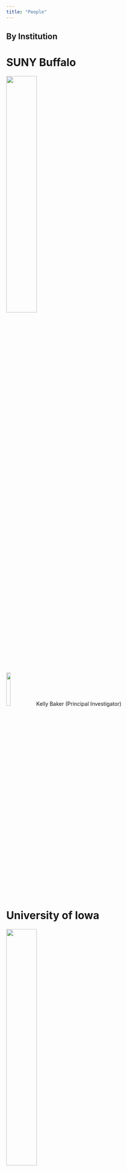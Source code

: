 ```yaml
---
title: "People"
---
```


::: {.panel-tabset}

## By Institution

# SUNY Buffalo

[![](https://myweb.uiowa.edu/dksewell/pathome/suny_buffalo.png){width=40% fig-align="left"}](https://publichealth.buffalo.edu/epidemiology-and-environmental-health)

![](https://myweb.uiowa.edu/dksewell/pathome/kelly_baker.jpg){fig-align="left" width=15%} Kelly Baker (Principal Investigator)


# University of Iowa

<!-- [![](https://myweb.uiowa.edu/dksewell/pathome/Block-IOWA-Black-TM.png)](https://uiowa.edu/) -->
<!-- [![](https://myweb.uiowa.edu/dksewell/pathome/Block IOWA BLACK.png)](https://uiowa.edu/) -->
<!-- [![](https://myweb.uiowa.edu/dksewell/pathome/Block IOWA BLACK-TM.png)](https://uiowa.edu/) -->
[![](https://myweb.uiowa.edu/dksewell/pathome/Block IOWA GOLD-CMYK.png){width=40% fig-align="left"}](https://www.public-health.uiowa.edu/biostat/)
<!-- [![](https://myweb.uiowa.edu/dksewell/pathome/Block IOWA GOLD-CMYK-TM.png)](https://uiowa.edu/) -->
<!-- [![](https://myweb.uiowa.edu/dksewell/pathome/Block IOWA GOLD-ffcd00.png)](https://uiowa.edu/) -->
<!-- [![](https://myweb.uiowa.edu/dksewell/pathome/Block IOWA GOLD-ffcd00-TM.png)](https://uiowa.edu/) -->
<!-- [![](https://myweb.uiowa.edu/dksewell/pathome/Block IOWA GOLD-ffcd00-TM.png)](https://uiowa.edu/) -->
<!-- [![](https://myweb.uiowa.edu/dksewell/pathome/Block-IOWA-GOLD-ffcd00-TM.png)](https://uiowa.edu/) -->



![](https://myweb.uiowa.edu/dksewell/pathome/sabin_gaire.png){fig-align="left" width=15%} Sabin Gaire (Graduate Research Assistant)

![](https://myweb.uiowa.edu/dksewell/pathome/fanta_gutema.jpg){fig-align="left" width=15%} Fanta Gutema (Post-doctoral Fellow)


![](https://myweb.uiowa.edu/dksewell/pathome/daniel_kakou.jpg){fig-align="left" width=15%} Daniel Kakou (Graduate Research Assistant)


<!-- ![](https://myweb.uiowa.edu/dksewell/pathome/){fig-align="left" width=15%} --> Alexis Kapanka (Laboratory Manager)



<!-- ![](https://myweb.uiowa.edu/dksewell/pathome/){fig-align="left" width=15%} --> John Kessler (Graduate Research Assistant)


![](https://myweb.uiowa.edu/dksewell/pathome/sriram_pemmaraju.jpg){fig-align="left" width=15%} Sriram Pemmaraju (Co-investigator)

![](https://myweb.uiowa.edu/dksewell/pathome/dan_sewell.jpg){fig-align="left" width=15%} Daniel Sewell (Principal Investigator)

![](https://myweb.uiowa.edu/dksewell/pathome/luis_torres.jpg){fig-align="left" width=15%} Luis Torres (Graduate Research Assistant)

![](https://myweb.uiowa.edu/dksewell/pathome/gabriele_villarini.jpg){fig-align="left" width=15%} Gabriele Villarini (Co-investigator)


# African Population and Health Research Center

[![](https://myweb.uiowa.edu/dksewell/pathome/aphrc_logo2-trimmed.jpg){width=40% fig-align="left"}](https://aphrc.org/)

![](https://myweb.uiowa.edu/dksewell/pathome/john_agira.jpg){fig-align="left" width=15%} John Agira (Laboratory Assistant)

![](https://myweb.uiowa.edu/dksewell/pathome/christine_amondi.jpg){fig-align="left" width=15%} Christine Amondi (Laboratory Assistant)

![](https://myweb.uiowa.edu/dksewell/pathome/phylis_busienei.jpg){fig-align="left" width=15%} Phylis Busienei (Study Coordinator)

![](https://myweb.uiowa.edu/dksewell/pathome/blessing_mberu.jpg){fig-align="left" width=15%} Blessing Mberu (Co-investigator)

![](https://myweb.uiowa.edu/dksewell/pathome/bonphace_okoth.jpg){fig-align="left" width=15%} Bonphace Okoth (Laboratory Assistant)

![](https://myweb.uiowa.edu/dksewell/pathome/sheillah_simiyu.jpg){fig-align="left" width=15%} Sheillah Simiyu (Co-investigator)

![](https://myweb.uiowa.edu/dksewell/pathome/innocent_tumwebaze.jpg){fig-align="left" width=15%} Innocent Tumwebaze (Project Manager)

![](https://myweb.uiowa.edu/dksewell/pathome/abdhalah_ziraba.jpg){fig-align="left" width=15%} Abdhalah Ziraba (Co-investigator)


# Maseno University

[![](https://myweb.uiowa.edu/dksewell/pathome/maseno.png){fig-align="left" width=40%}](https://www.maseno.ac.ke/)


![](https://myweb.uiowa.edu/dksewell/pathome/jairus_abuom.jpg){fig-align="left width=15%} Jairus Abuom (Laboratory Assistant)

![](https://myweb.uiowa.edu/dksewell/pathome/collins_ouma.png){fig-align="left" width=15%} Collins Ouma (Co-investigator)

![](https://myweb.uiowa.edu/dksewell/pathome/marsha_sharon.jpg){fig-align="left" width=15%} Marsha Sharon (Laboratory Assistant)


# Affiliates

![](https://myweb.uiowa.edu/dksewell/pathome/abisola_osinuga.jpg){fig-align="left" width=15%} Abisola Osinuga (Co-investigator, University of North Carolina)



## By domain

# Microbiology and Epidemiology

![](https://myweb.uiowa.edu/dksewell/pathome/micro_epi_icon-from_public_domain.jpg){fig-align="left" width=40%}

![](https://myweb.uiowa.edu/dksewell/pathome/jairus_abuom.jpg){fig-align="left width=15%} Jairus Abuom (Laboratory Assistant)


![](https://myweb.uiowa.edu/dksewell/pathome/john_agira.jpg){fig-align="left" width=15%} John Agira (Laboratory Assistant)

![](https://myweb.uiowa.edu/dksewell/pathome/christine_amondi.jpg){fig-align="left" width=15%} Christine Amondi (Laboratory Assistant)

![](https://myweb.uiowa.edu/dksewell/pathome/kelly_baker.jpg){fig-align="left" width=15%} Kelly Baker (Principal Investigator)

![](https://myweb.uiowa.edu/dksewell/pathome/fanta_gutema.jpg){fig-align="left" width=15%} Fanta Gutema (Post-doctoral Fellow)

<!--![](https://myweb.uiowa.edu/dksewell/pathome/){fig-align="left" width=15%}--> Alexis Kapanka (Laboratory Manager)

![](https://myweb.uiowa.edu/dksewell/pathome/bonphace_okoth.jpg){fig-align="left" width=15%} Bonphace Okoth (Laboratory Assistant)

![](https://myweb.uiowa.edu/dksewell/pathome/collins_ouma.jpg){fig-align="left" width=15%} Collins Ouma (Co-investigator)

![](https://myweb.uiowa.edu/dksewell/pathome/marsha_sharon.jpg){fig-align="left" width=15%} Marsha Sharon (Laboratory Assistant)


![](https://myweb.uiowa.edu/dksewell/pathome/abdhalah_ziraba.jpg){fig-align="left" width=15%} Abdhalah Ziraba (Co-investigator)


# Statistics and Computer Science

![](https://myweb.uiowa.edu/dksewell/pathome/stat_cs_icon-from_stable_diffusion.jpg){fig-align="left" width=40%}

![](https://myweb.uiowa.edu/dksewell/pathome/sabin_gaire.png){fig-align="left" width=15%} Sabin Gaire (Graduate Research Assistant)

![](https://myweb.uiowa.edu/dksewell/pathome/daniel_kakou.jpg){fig-align="left" width=15%} Daniel Kakou (Graduate Research Assistant)



<!-- ![](https://myweb.uiowa.edu/dksewell/pathome/){fig-align="left" width=15%} --> John Kessler (Graduate Research Assistant)



![](https://myweb.uiowa.edu/dksewell/pathome/sriram_pemmaraju.jpg){fig-align="left" width=15%} Sriram Pemmaraju (Co-investigator)

![](https://myweb.uiowa.edu/dksewell/pathome/dan_sewell.jpg){fig-align="left" width=15%} Daniel Sewell (Principal Investigator)


# Community and Behavioral Science

![](https://myweb.uiowa.edu/dksewell/pathome/comm_beh_icon-from_public_domain.jpg){fig-align="left" width=40%}

![](https://myweb.uiowa.edu/dksewell/pathome/phylis_busienei.jpg){fig-align="left" width=15%} Phylis Busienei (Study Coordinator)

![](https://myweb.uiowa.edu/dksewell/pathome/abisola_osinuga.jpg){fig-align="left" width=15%} Abisola Osinuga (Co-investigator)


![](https://myweb.uiowa.edu/dksewell/pathome/sheillah_simiyu.jpg){fig-align="left" width=15%} Sheillah Simiyu (Co-investigator)

![](https://myweb.uiowa.edu/dksewell/pathome/innocent_tumwebaze.jpg){fig-align="left" width=15%} Innocent Tumwebaze (Project Manager)



# Demography and Urban Policy

![](https://myweb.uiowa.edu/dksewell/pathome/kibera.jpg){fig-align="left" width=40%}

![](https://myweb.uiowa.edu/dksewell/pathome/blessing_mberu.jpg){fig-align="left" width=15%} Blessing Mberu (Co-investigator)


# Climate Science

![](https://myweb.uiowa.edu/dksewell/pathome/climate_science_icon-from_public_domain.jpg){fig-align="left" width=40%}

![](https://myweb.uiowa.edu/dksewell/pathome/luis_torres.jpg){fig-align="left" width=15%} Luis Torres (Graduate Research Assistant)

![](https://myweb.uiowa.edu/dksewell/pathome/gabriele_villarini.jpg){fig-align="left" width=15%} Gabriele Villarini (Co-investigator)



:::


